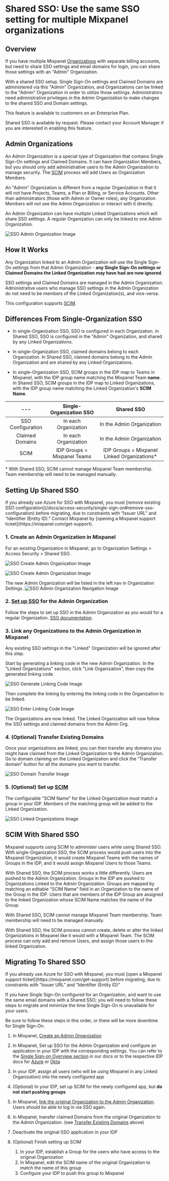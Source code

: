 
# Shared SSO: Use the same SSO setting for multiple Mixpanel organizations

## Overview

If you have multiple Mixpanel [Organizations](/docs/orgs-and-projects/organizations) with separate billing accounts, but need to share SSO settings and email domains for login, you can share those settings with an "Admin" Organization.

With a shared SSO setup, Single Sign-On settings and Claimed Domains are administered via this "Admin" Organization, and Organizations can be linked to the "Admin" Organization in order to utilize those settings. Administrators need administrative privileges in the Admin Organization to make changes to the shared SSO and Domain settings.

This feature is available to customers on an Enterprise Plan.

<Callout type="info">
    Shared SSO is available by request. Please contact your Account Manager if you are interested in enabling this feature.
</Callout>

## Admin Organizations

An Admin Organization is a special type of Organization that contains Single Sign-On settings and Claimed Domains. It can have Organization Members, but you should only add administrative users to the Admin Organization to manage security. The [SCIM](/docs/access-security/single-sign-on#scim) process will add Users as Organization Members.

An "Admin" Organization is different from a regular Organization in that it will not have Projects, Teams, a Plan or Billing, or Service Accounts. Other than administrators (those with Admin or Owner roles), any Organization Members will not see the Admin Organization or interact with it directly.

An Admin Organization can have multiple Linked Organizations which will share SSO settings. A regular Organization can only be linked to one Admin Organization.

![SSO Admin Organization Image](/sso_view_admin_org.png)

## How It Works

Any Organization linked to an Admin Organization will use the Single Sign-On settings from that Admin Organization - **any Single Sign-On settings or Claimed Domains the Linked Organization may have had are now ignored**.

SSO settings and Claimed Domains are managed in the Admin Organization. Administrative users who manage SSO settings in the Admin Organization do not need to be members of the Linked Organization(s), and vice-versa.

This configuration supports [SCIM](/docs/access-security/single-sign-on#scim).

## Differences From Single-Organization SSO

- In single-Organization SSO, SSO is configured in each Organization. In Shared SSO, SSO is configured in the "Admin" Organization, and shared by any Linked Organizations.

- In single-Organization SSO, claimed domains belong to each Organization. In Shared SSO, claimed domains belong to the Admin Organization and are shared by any Linked Organizations.

- In single-Organization SSO, SCIM groups in the IDP map to Teams in Mixpanel, with the IDP group name matching the Mixpanel Team **name**. In Shared SSO, SCIM groups in the IDP map to Linked Organizations, with the IDP group name matching the Linked Organization's **SCIM Name**.

 ---|**Single-Organization SSO**|**Shared SSO**
:-----:|:-----:|:-----:
SSO Configuration|In each Organization|In the Admin Organization
Claimed Domains|In each Organization|In the Admin Organization
SCIM|IDP Groups = Mixpanel Teams|IDP Groups = Mixpanel Linked Organizations*

\* With Shared SSO, SCIM cannot manage Mixpanel Team membership. Team membership will need to be managed manually.

## Setting Up Shared SSO

<Callout type="warning">
    If you already use Azure for SSO with Mixpanel, you must [remove existing SSO configuration](/docs/access-security/single-sign-on#remove-sso-configuration) before migrating, due to constraints with “Issuer URL” and “Identifier (Entity ID).” Contact Mixpanel by [opening a Mixpanel support ticket](https://mixpanel.com/get-support).
</Callout>

### 1. Create an Admin Organization in Mixpanel

For an existing Organization in Mixpanel, go to Organization Settings > Access Security > Shared SSO.

![SSO Create Admin Organization Image](/sso_create_admin_org1.png)

![SSO Create Admin Organization Image](/sso_create_admin_org2.png)

The new Admin Organization will be listed in the left nav in Organization Settings.
![SSO Admin Organization Navigation Image](/sso_admin_org_nav.png)

### 2. [Set up SSO](/docs/access-security/single-sign-on) for the Admin Organization

Follow the steps to set up SSO in the Admin Organization as you would for a regular Organization. [SSO documentation](/docs/access-security/single-sign-on).

### 3. Link any Organizations to the Admin Organization in Mixpanel

<Callout type="warning">
    Any existing SSO settings in the "Linked" Organization will be ignored after this step.
</Callout>

Start by generating a linking code in the new Admin Organization. In the "Linked Organizations" section, click "Link Organization", then copy the generated linking code.

![SSO Generate Linking Code Image](/sso_generate_linking_code.png)

Then complete the linking by entering the linking code in the Organization to be linked.

![SSO Enter Linking Code Image](/sso_enter_linking_code.png)

The Organizations are now linked. The Linked Organization will now follow the SSO settings and claimed domains from the Admin Org.

### 4. (Optional) Transfer Existing Domains

Once your organizations are linked, you can then transfer any domains you might have claimed from the Linked Organization to the Admin Organization. Go to domain claiming on the Linked Organization and click the “Transfer domain” button for all the domains you want to transfer.

![SSO Domain Transfer Image](/sso_domain_transfer_image.png)

### 5. (Optional) Set up [SCIM](/docs/access-security/single-sign-on#scim)

The configurable "SCIM Name" for the Linked Organization must match a group in your IDP. Members of the matching group will be added to the Linked Organization.

![SSO Linked Organizations Image](/sso_linked_orgs.png)

## SCIM With Shared SSO

Mixpanel supports using SCIM to administer users while using Shared SSO. With single-Organization SSO, the SCIM process would push users into the Mixpanel Organization, it would create Mixpanel Teams with the names of Groups in the IDP, and it would assign Mixpanel Users to those Teams.

With Shared SSO, the SCIM process works a little differently. Users are pushed to the Admin Organization. Groups in the IDP are pushed to Organizations Linked to the Admin Organization. Groups are mapped by matching an editable “SCIM Name” field in an Organization to the name of the Group in the IDP. Users that are members of the IDP Group are assigned to the linked Organization whose SCIM Name matches the name of the Group.

With Shared SSO, SCIM cannot manage Mixpanel Team membership. Team membership will need to be managed manually.

<Callout type="info">
    With Shared SSO, the SCIM process cannot create, delete or alter the linked Organizations in Mixpanel like it would with a Mixpanel Team. The SCIM process can only add and remove Users, and assign those users to the linked Organization.
</Callout>

## Migrating To Shared SSO

<Callout type="warning">
    If you already use Azure for SSO with Mixpanel, you must [open a Mixpanel support ticket](https://mixpanel.com/get-support) before migrating, due to constraints with “Issuer URL” and “Identifier (Entity ID)”
</Callout>

If you have Single Sign-On configured for an Organization, and want to use the same email domains with a Shared SSO; you will need to follow these steps to migrate and minimize the time Single Sign-On is unavailable for your users.

Be sure to follow these steps in this order, or there will be more downtime for Single Sign-On.

1. In Mixpanel, [Create an Admin Organization](#1-create-an-admin-organization-in-mixpanel)
2. In Mixpanel, Set up SSO for the Admin Organization and configure an application in your IDP with the corresponding settings. You can refer to the [Single Sign-on Overview section](/docs/access-security/single-sign-on) in our docs or to the respective IDP docs for [Azure](/docs/access-security/single-sign-on/azure) or [Okta](/docs/access-security/single-sign-on/okta)
3. In your IDP, assign all users (who will be using Mixpanel in any Linked Organization) into the newly configured app
4. (Optional) In your IDP, set up SCIM for the newly configured app, but **do not start pushing groups**
5. In Mixpanel, [link the original Organization to the Admin Organization](#3-link-any-organizations-to-the-admin-organization-in-mixpanel). Users should be able to log in via SSO again.
6. In Mixpanel, transfer claimed Domains from the original Organization to the Admin Organization. (see [Transfer Existing Domains](#4-optional-transfer-existing-domains) above)


7. Deactivate the original SSO application in your IDP
8. (Optional) Finish setting up SCIM
    1. In your IDP, establish a Group for the users who have access to the original Organization
    2. In Mixpanel, edit the SCIM name of the original Organization to match the name of this group
    3. Configure your IDP to push this group to Mixpanel
